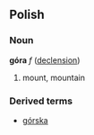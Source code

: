 ==Polish==
===Noun===
'''góra''' ''f'' ([[Wiktionary Appendix:Polish hard feminine noun declension|declension]])
# mount, mountain


===Derived terms===
* [[górska]]
